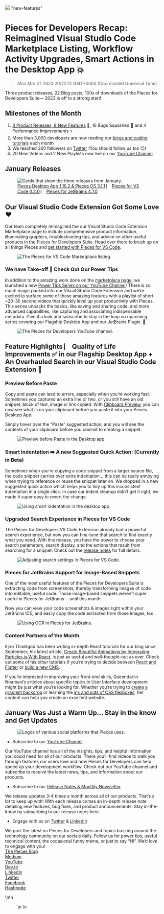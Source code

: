 ![](https://uploads-ssl.webflow.com/6143afec68f555387049efb3/63e2908124bb3434939f526b_janrecap_20bb2b5fcc8e7500157b90d120d637a5_2000.jpeg)
"new-features"
# Pieces for Developers Recap: Reimagined Visual Studio Code Marketplace Listing, Workflow Activity Upgrades, Smart Actions in the Desktop App 💥
> Mon Mar 27 2023 20:22:12 GMT+0000 (Coordinated Universal Time)
<p>Three product releases, 22 Blog posts, 100s of downloads of the Pieces for Developers Suite— 2023 is off to a strong start!</p><h2 id="etmg">Milestones of the Month</h2><ol type="1"><li><a href="https://code.pieces.app/updates" target="_blank" rel="noopener noreferrer">3 Product Releases, 8 New Features</a> 🎉, 16 Bugs Squashed 🐛 and 4 Performance Improvements ⚡️</li><li>More than 3,000 developers are now reading our <a href="https://code.pieces.app/blog" target="_blank" rel="noopener noreferrer">blogs and coding tutorials</a> each month</li><li>We reached 300 followers on <a href="https://twitter.com/getpieces" target="_blank" rel="noopener noreferrer">Twitter</a> (You should follow us too 😉)</li><li>20 New Videos and 2 New Playlists now live on our <a href="https://www.youtube.com/channel/UCD3ZXdxCqTd9mMgQnN1hWbw" target="_blank" rel="noopener noreferrer">YouTube Channel</a></li></ol><h2 id="8m9ad">January Releases</h2><figure class="w-richtext-figure-type-image w-richtext-align-center" data-rt-type="image" data-rt-align="center"><div><img alt="Cards that show the three releases from January." src="https://uploads-ssl.webflow.com/6143afec68f555387049efb3/63e2908324bb3456599f5275_Jan_releases_5b6dffca225b92cf873a49676ca61c57_800.jpeg" /></div><figcaption><a href="https://code.pieces.app/updates/pieces-desktop-app-1102-and-pieces-os-311-workflow-activity-now-with-top-level-metadata-preview-before-paste-snippet-indent-clean-up" target="_blank" rel="noopener noreferrer">Pieces Desktop App 1.10.2 &amp; Pieces OS 3.1.1</a> ⎸ <a href="https://code.pieces.app/updates/pieces-for-vs-code-020-brand-new-search-experience-upgraded-extension-readme" target="_blank" rel="noopener noreferrer">Pieces for VS Code 0.2.0</a>  ⎸ <a href="https://code.pieces.app/updates/pieces-for-jetbrains-470-image-support" target="_blank" rel="noopener noreferrer">Pieces for JetBrains 4.7.0</a></figcaption></figure><h2 id="2uk9f">Our Visual Studio Code Extension Got Some Love ❤️</h2><p>Our team completely reimagined the our Visual Studio Code Extension Marketplace page to include comprehensive product information, illuminating graphics, troubleshooting tips, and advice on other useful products in the Pieces for Developers Suite. Head over there to brush up on all things Pieces and <a href="https://marketplace.visualstudio.com/items?itemName=MeshIntelligentTechnologiesInc.pieces-vscode" target="_blank" rel="noopener noreferrer">get started with Pieces for VS Code</a>.</p><figure class="w-richtext-figure-type-image w-richtext-align-center" data-rt-type="image" data-rt-align="center"><div><img alt="The Pieces for VS Code Marketplace listing." src="https://uploads-ssl.webflow.com/6143afec68f555387049efb3/63e2908224bb34805d9f526f_Frame1_37232fbab622988448097fa30a0fd6d4_800.png" /></div></figure><h3 id="3nurj">We have Take-off  🛫 Check Out Our Power Tips</h3><p>In addition to the amazing work done on the <a href="https://marketplace.visualstudio.com/items?itemName=MeshIntelligentTechnologiesInc.pieces-vscode" target="_blank" rel="noopener noreferrer">marketplace page</a>, we launched a new <a href="https://www.youtube.com/playlist?list=PL3ufX1Aqkp14CtshXZRw2pkoD8nKjnQVC" target="_blank" rel="noopener noreferrer">Power Tips Series on our YouTube Channel</a>!  There is so much magic packed into our Visual Studio Code Extension and we’re excited to surface some of those amazing features with a playlist of short ~20-30 second videos that quickly level up your productivity with Pieces. This series unpacks the basics, like saving and sharing code, and more advanced capabilities, like capturing and associating indispensable metadata. Give it a look and subscribe to stay in the loop on upcoming series covering our Flagship Desktop App and our JetBrains Plugin. 👀</p><figure class="w-richtext-figure-type-image w-richtext-align-center" data-rt-type="image" data-rt-align="center"><div><img alt="The Pieces for Developers YouTube channel." src="https://uploads-ssl.webflow.com/6143afec68f555387049efb3/63e2908224bb34142c9f526e_Frame2_322a5a93893a71cb0846260b9df5e965_800.png" /></div></figure><h2 id="eng7p">Feature Highlights ⎸ Quality of Life Improvements ✅ in our Flagship Desktop App + An Overhauled Search in our Visual Studio Code Extension 🤯</h2><h3 id="705gb"><strong>Preview Before Paste</strong></h3><p>Copy and paste can lead to errors, especially when you’re working fast. Sometimes you captured an extra line or two, or you still have an old snippet, block of text, image or link copied. With <a href="https://code.pieces.app/updates/pieces-desktop-app-1102-and-pieces-os-311-workflow-activity-now-with-top-level-metadata-preview-before-paste-snippet-indent-clean-up">Clipboard Preview</a>, you can now see what is on your clipboard before you paste it into your Pieces Desktop App.</p><p>Simply hover over the “Paste” suggested action, and you will see the contents of your clipboard before you commit to creating a snippet.</p><figure class="w-richtext-figure-type-image w-richtext-align-center" data-rt-type="image" data-rt-align="center"><div><img alt="Preview before Paste in the Desktop app." src="https://uploads-ssl.webflow.com/6143afec68f555387049efb3/63bc4925a5cf1e72c2a3161b_Paste-Preview21_9230b64075e75b65ce6053b4898ac2fd.gif" /></div></figure><h3 id="79v7"><strong>Smart Indentation ➡️ A new Suggested Quick Action: (Currently in Beta)</strong></h3><p>Sometimes when you’re copying a code snippet from a larger source file, the code snippet carries over extra indentation… this can be really annoying when trying to reference or reuse the snippet later on. We dropped in a new suggested quick action which helps you to tidy up this inconsistent indentation in a single click. In case our indent cleanup didn’t get it right, we made it super easy to revert the change.</p><figure class="w-richtext-figure-type-image w-richtext-align-center" data-rt-type="image" data-rt-align="center"><div><img alt="Using smart indentation in the desktop app." src="https://uploads-ssl.webflow.com/6143afec68f555387049efb3/63bc4925a5cf1e340ea3161a_FixIndentation1_034568e905aa9bc3bc2d65dea69b0b4c.gif" /></div></figure><h3 id="3k3oq"><strong>Upgraded Search Experience in Pieces for VS Code</strong></h3><p>The Pieces for Developers VS Code Extension already had a powerful search experience, but now you can fine-tune that search to find exactly what you need. With this release, you have the power to choose your search parameters, search display, and the actions that result from searching for a snippet. Check out the <a href="https://code.pieces.app/updates/pieces-for-vs-code-020-brand-new-search-experience-upgraded-extension-readme" target="_blank" rel="noopener noreferrer">release notes</a> for full details.</p><figure class="w-richtext-figure-type-image w-richtext-align-center" data-rt-type="image" data-rt-align="center"><div><img alt="Adjusting search settings in Pieces for VS Code." src="https://uploads-ssl.webflow.com/6143afec68f555387049efb3/63e2908224bb3453349f5270_VS_CODE_SEARCH_SETTINGS_4X3_3bcb029ded9d5b6430e36069633a6127.gif" /></div></figure><h3 id="a77bf">Pieces for JetBrains Support for Image-Based Snippets</h3><p>One of the most useful features of the Pieces for Developers Suite is extracting code from screenshots, thereby transforming images of code into editable, useful code. Those image-based snippets weren’t super useful in Pieces for JetBrains— until this month.</p><p>Now you can view your code screenshots &amp; images right within your JetBrains IDE, and easily copy the code extracted from those images, too.</p><figure class="w-richtext-figure-type-image w-richtext-align-center" data-rt-type="image" data-rt-align="center"><div><img alt="Using OCR in Pieces for JetBrains." src="https://uploads-ssl.webflow.com/6143afec68f555387049efb3/63e2908224bb34305b9f526d_Untitled_6736ec33d08ce02e8a4420606994e552_800.jpeg" /></div></figure><h3 id="d4q80">Content Partners of the Month</h3><p>Ejiro Thankgod has been writing in-depth React tutorials for our blog since September; his latest article, <a href="https://code.pieces.app/blog/create-beautiful-animations-by-integrating-particlesjs-with-react" target="_blank" rel="noopener noreferrer">Create Beautiful Animations by Integrating Particles.js With React</a>, is just as useful and well-thought-out as ever. Check out some of his other tutorials if you’re trying to decide between <a href="https://code.pieces.app/blog/react-native-vs-flutter-a-comparison" target="_blank" rel="noopener noreferrer">React and Flutter</a> or <a href="https://code.pieces.app/blog/building-a-headless-wordpress-site-with-vuejs" target="_blank" rel="noopener noreferrer">build a new CMS</a>.</p><p>If you’re interested in improving your front-end skills, Queendarlin Nnamani’s articles about specific topics in User Interface development might be just what you’re looking for. Whether you’re trying to <a href="https://code.pieces.app/blog/working-with-css-gradients" target="_blank" rel="noopener noreferrer">create a gradient backdrop</a> or learning the <a href="https://code.pieces.app/blog/using-css-flexbox-in-building-layouts" target="_blank" rel="noopener noreferrer">ins and outs of CSS flexboxes</a>, her content can help you create an excellent website.</p><h2 id="dpjal">January Was Just a Warm Up… Stay in the know and Get Updates</h2><figure class="w-richtext-figure-type-image w-richtext-align-center" data-rt-type="image" data-rt-align="center"><div><img alt="Logos of various social platforms that Pieces uses." src="https://uploads-ssl.webflow.com/6143afec68f555387049efb3/63e2908124bb3475a09f526c_Frame5_28a7df601eb63361e296ae24f1f593ad_800.png" /></div></figure><ul><li>Subscribe to our <a href="https://www.youtube.com/@getpieces" target="_blank" rel="noopener noreferrer">YouTube Channel</a></li></ul><p>Our YouTube channel has all of the insights, tips, and helpful information you could need for all of our products. There you’ll find videos to walk you through features our users love and how Pieces for Developers can help speed up your development workflow. Check out our YouTube channel and subscribe to receive the latest news, tips, and information about our products.</p><ul><li>Subscribe to our <a href="https://code.pieces.app/updates" target="_blank" rel="noopener noreferrer">Release Notes &amp; Monthly Newsletter</a></li></ul><p>We release updates 3-4 times a month across all of our products. That’s a lot to keep up with! With each release comes an in-depth release note detailing new features, bug fixes, and product announcements. Stay in-the-know by subscribing to our release notes here.</p><ul><li>Engage with us on <a href="https://twitter.com/getpieces" target="_blank" rel="noopener noreferrer">Twitter</a> &amp; <a href="https://www.linkedin.com/company/getpieces/" target="_blank" rel="noopener noreferrer">LinkedIn</a></li></ul><p>We post the latest on Pieces for Developers and topics buzzing around the technology community on our socials daily. Follow us for power tips, useful technical content, the occasional funny meme, or just to say “Hi”. We’d love to engage with you!<br/><a href="https://code.pieces.app/blog" target="_blank" rel="noopener noreferrer">The Pieces Blog<br/></a><a href="https://pieces.medium.com/" target="_blank" rel="noopener noreferrer">Medium<br/></a><a href="https://www.youtube.com/@getpieces" target="_blank" rel="noopener noreferrer">YouTube<br/></a><a href="https://dev.to/get_pieces/" target="_blank" rel="noopener noreferrer">Dev.to<br/></a><a href="https://www.linkedin.com/company/getpieces/" target="_blank" rel="noopener noreferrer">LinkedIn<br/></a><a href="https://twitter.com/getpieces" target="_blank" rel="noopener noreferrer">Twitter<br/></a><a href="https://www.facebook.com/getpieces/" target="_blank" rel="noopener noreferrer">Facebook<br/></a><a href="https://pieces.hashnode.dev/" target="_blank" rel="noopener noreferrer">Hashnode<br/></a></p>\n\n    <figure data-rt-type="video" data-rt-align="center">\n        <!-- strchf script -->\n<script>\n        if(window.strchfSettings === undefined) window.strchfSetting
